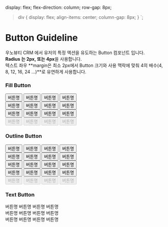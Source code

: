 
  display: flex;
  flex-direction: column;
  row-gap: 8px;
  > div {
    display: flex;
    align-items: center;
    column-gap: 8px;
  }
`;

<Meta title="4. Button" />

# Button Guideline

우노뷰티 CRM 에서 유저의 특정 액션을 유도하는 Button 컴포넌트 입니다.  
**Radius 는 2px, 또는 4px**을 사용합니다.  
텍스트 좌우 **margin은 최소 2px에서 Button 크기와 사용 맥락에 맞춰 4의 배수(4, 8, 12, 16, 24 ...)**로 유연하게 사용합니다.

### Fill Button

<Wrapper>
  <div>
    <Button color="primary" size="l">
      버튼명
    </Button>
    <Button color="primary" size="m">
      버튼명
    </Button>
    <Button color="primary" size="s">
      버튼명
    </Button>
    <Button color="primary" size="xs">
      버튼명
    </Button>
  </div>
  <div>
    <Button color="secondary" size="l">
      버튼명
    </Button>
    <Button color="secondary" size="m">
      버튼명
    </Button>
    <Button color="secondary" size="s">
      버튼명
    </Button>
    <Button color="secondary" size="xs">
      버튼명
    </Button>
  </div>
  <div>
    <Button color="alert" size="l">
      버튼명
    </Button>
    <Button color="alert" size="m">
      버튼명
    </Button>
    <Button color="alert" size="s">
      버튼명
    </Button>
    <Button color="alert" size="xs">
      버튼명
    </Button>
  </div>
  <div>
    <Button size="l" disabled>
      버튼명
    </Button>
    <Button size="m" disabled>
      버튼명
    </Button>
    <Button size="s" disabled>
      버튼명
    </Button>
    <Button size="xs" disabled>
      버튼명
    </Button>
  </div>
</Wrapper>

### Outline Button

<Wrapper>
  <div>
    <Button color="primary" styled="outline" size="l">
      버튼명
    </Button>
    <Button color="primary" styled="outline" size="m">
      버튼명
    </Button>
    <Button color="primary" styled="outline" size="s">
      버튼명
    </Button>
    <Button color="primary" styled="outline" size="xs">
      버튼명
    </Button>
  </div>
  <div>
    <Button color="secondary" styled="outline" size="l">
      버튼명
    </Button>
    <Button color="secondary" styled="outline" size="m">
      버튼명
    </Button>
    <Button color="secondary" styled="outline" size="s">
      버튼명
    </Button>
    <Button color="secondary" styled="outline" size="xs">
      버튼명
    </Button>
  </div>
  <div>
    <Button color="alert" styled="outline" size="l">
      버튼명
    </Button>
    <Button color="alert" styled="outline" size="m">
      버튼명
    </Button>
    <Button color="alert" styled="outline" size="s">
      버튼명
    </Button>
    <Button color="alert" styled="outline" size="xs">
      버튼명
    </Button>
  </div>
  <div>
    <Button color="mix" styled="outline" size="l">
      버튼명
    </Button>
    <Button color="mix" styled="outline" size="m">
      버튼명
    </Button>
    <Button color="mix" styled="outline" size="s">
      버튼명
    </Button>
    <Button color="mix" styled="outline" size="xs">
      버튼명
    </Button>
  </div>
  <div>
    <Button styled="outline" size="l" disabled>
      버튼명
    </Button>
    <Button styled="outline" size="m" disabled>
      버튼명
    </Button>
    <Button styled="outline" size="s" disabled>
      버튼명
    </Button>
    <Button styled="outline" size="xs" disabled>
      버튼명
    </Button>
  </div>
</Wrapper>

### Text Button

<Wrapper>
  <div>
    <UnderlineButton color="primary" styled="outline" size="l">
      버튼명
    </UnderlineButton>
    <UnderlineButton color="primary" size="m">
      버튼명
    </UnderlineButton>
    <UnderlineButton color="primary" size="s">
      버튼명
    </UnderlineButton>
    <UnderlineButton color="primary" size="xs">
      버튼명
    </UnderlineButton>
  </div>
  <div>
    <UnderlineButton color="secondary" size="l">
      버튼명
    </UnderlineButton>
    <UnderlineButton color="secondary" size="m">
      버튼명
    </UnderlineButton>
    <UnderlineButton color="secondary" size="s">
      버튼명
    </UnderlineButton>
    <UnderlineButton color="secondary" size="xs">
      버튼명
    </UnderlineButton>
  </div>
  <div>
    <UnderlineButton color="alert" size="l">
      버튼명
    </UnderlineButton>
    <UnderlineButton color="alert" size="m">
      버튼명
    </UnderlineButton>
    <UnderlineButton color="alert" size="s">
      버튼명
    </UnderlineButton>
    <UnderlineButton color="alert" styled="outline" size="xs">
      버튼명
    </UnderlineButton>
  </div>
</Wrapper>
